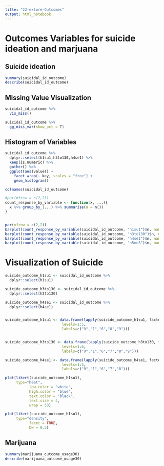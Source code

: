 ```yaml
---
title: "22-exlore-Outcomes"
output: html_notebook
---
```


# Outcomes Variables for suicide ideation and marjuana


## Suicide ideation
```r
summary(suicidal_id_outcome)
describe(suicidal_id_outcome)
```


## Missing Value Visualization
```r

suicidal_id_outcome %>% 
  vis_miss()
```

```r
suicidal_id_outcome %>% 
  gg_miss_var(show_pct = T)
```



## Histogram of  Variables

```r
suicidal_id_outcome %>%
  dplyr::select(h1su1,h3to130,h4se1) %>% 
  keep(is.numeric) %>% 
  gather() %>% 
  ggplot(aes(value)) +
    facet_wrap(~ key, scales = "free") +
    geom_histogram()
```
```r
colnames(suicidal_id_outcome)
```

```r

#par(mfrow = c(2,2))
count_response_by_variable <- function(x, ...){
  x %>% group_by_(...) %>% summarise(n = n())
}


par(mfrow = c(2,2))
barplot(count_response_by_variable(suicidal_id_outcome, "h1su1")$n, names.arg = c("0","1","6","8","9"), main = "h1su1")
barplot(count_response_by_variable(suicidal_id_outcome, "h3to130")$n, names.arg = c("0","1","8","7","6","9","missed"), main = "h3to130")
barplot(count_response_by_variable(suicidal_id_outcome, "h4se1")$n, names.arg = c("0","1","6","7","8","missed"), main = "h4se1")
barplot(count_response_by_variable(suicidal_id_outcome, "h5mn8")$n, names.arg = c("0","1","missed"), main = "h5mn8")


```



# Visualization of Suicide

```r
suicide_outcome_h1su1 <- suicidal_id_outcome %>% 
  dplyr::select(h1su1)

suicide_outcome_h3to130 <- suicidal_id_outcome %>% 
  dplyr::select(h3to130)

suicide_outcome_h4se1 <- suicidal_id_outcome %>% 
  dplyr::select(h4se1)


suicide_outcome_h1su1 <- data.frame(lapply(suicide_outcome_h1su1, factor, ordered=TRUE, 
                          levels=1:5, 
                          labels=c("0","1","6","8","9")))


suicide_outcome_h3to130 <- data.frame(lapply(suicide_outcome_h3to130, factor, ordered=TRUE, 
                          levels=1:6, 
                          labels=c("0","1","6","7","8","9")))

suicide_outcome_h4se1 <- data.frame(lapply(suicide_outcome_h4se1, factor, ordered=TRUE, 
                          levels=1:5, 
                          labels=c("0","1","6","7","8")))
```



```r
plot(likert(suicide_outcome_h1su1),
     type="heat",
           low.color = "white",
           high.color = "blue",
           text.color = "black",
           text.size = 4,
           wrap = 50)

plot(likert(suicide_outcome_h1su1),
     type="density",
           facet = TRUE,
           bw = 0.5)
```






## Marijuana
```r
summary(marijuana_outcome_usage30)
describe(marijuana_outcome_usage30)
```
